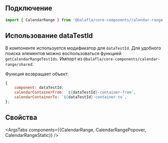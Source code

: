 
## Подключение

```jsx
import { CalendarRange } from '@balafla/core-components/calendar-range';
```

## Использование dataTestId

В компоненте используется модификатор для `dataTestId`.
Для удобного поиска элементов можно воспользоваться функцией `getCalendarRangeTestIds`.
Импорт из `@balafla/core-components/calendar-range/shared`.

Функция возвращает объект:

```jsx
{
    component: dataTestId,
    calendarContainerFrom: `${dataTestId}-container-from`,
    calendarContainerTo: `${dataTestId}-container-to`,
};
```

## Свойства

<ArgsTabs components={{CalendarRange, CalendarRangePopover, CalendarRangeStatic}} />
